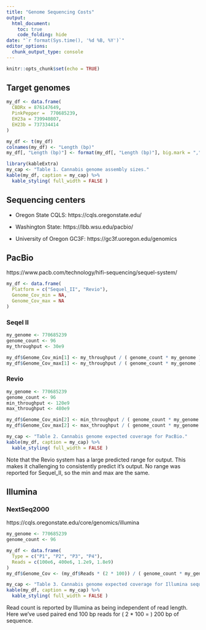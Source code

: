 ```yaml
---
title: "Genome Sequencing Costs"
output: 
  html_document:
    toc: true
    code_folding: hide
date: "`r format(Sys.time(), '%d %B, %Y')`"
editor_options: 
  chunk_output_type: console
---
```



```r
knitr::opts_chunk$set(echo = TRUE)
```



## Target genomes


```r

my_df <- data.frame(
  CBDRx = 876147649,
  PinkPepper =  770685239,
  EH23a = 739940807,
  EH23b = 737334414
)

my_df <- t(my_df)
colnames(my_df) <- "Length (bp)"
my_df[, "Length (bp)"] <- format(my_df[, "Length (bp)"], big.mark = ",")

library(kableExtra)
my_cap <- "Table 1. Cannabis genome assembly sizes."
kable(my_df, caption = my_cap) %>% 
  kable_styling( full_width = FALSE )

```



## Sequencing centers


- Oregon State CQLS: https://cqls.oregonstate.edu/

- Washington State: https://lbb.wsu.edu/pacbio/

- University of Oregon GC3F: https://gc3f.uoregon.edu/genomics



## PacBio

https://www.pacb.com/technology/hifi-sequencing/sequel-system/


```r
my_df <- data.frame(
  Platform = c("Sequel_II", "Revio"),
  Genome_Cov_min = NA,
  Genome_Cov_max = NA
)
```


### Seqel II


```r
my_genome <- 770685239
genome_count <- 96
my_throughput <- 30e9

my_df$Genome_Cov_min[1] <- my_throughput / ( genome_count * my_genome )
my_df$Genome_Cov_max[1] <- my_throughput / ( genome_count * my_genome )
```


### Revio


```r
my_genome <- 770685239
genome_count <- 96
min_throughput <- 120e9
max_throughput <- 480e9

my_df$Genome_Cov_min[2] <- min_throughput / ( genome_count * my_genome )
my_df$Genome_Cov_max[2] <- max_throughput / ( genome_count * my_genome )
```



```r

my_cap <- "Table 2. Cannabis genome expected coverage for PacBio."
kable(my_df, caption = my_cap) %>% 
  kable_styling( full_width = FALSE )

```


Note that the Revio system has a large predicted range for output.
This makes it challenging to consistently predict it's output.
No range was reported for Sequel_II, so the min and max are the same.



## Illumina

### NextSeq2000

https://cqls.oregonstate.edu/core/genomics/illumina


```r
my_genome <- 770685239
genome_count <- 96

my_df <- data.frame(
  Type = c("P1", "P2", "P3", "P4"),
  Reads = c(100e6, 400e6, 1.2e9, 1.8e9)
)
my_df$Genome_Cov <- (my_df$Reads * (2 * 100)) / ( genome_count * my_genome )

```



```r
my_cap <- "Table 3. Cannabis genome expected coverage for Illumina sequencing."
kable(my_df, caption = my_cap) %>% 
  kable_styling( full_width = FALSE )
```


Read count is reported by Illumina as being independent of read length.
Here we've used paired end 100 bp reads for ( 2 * 100 = ) 200 bp of sequence.



